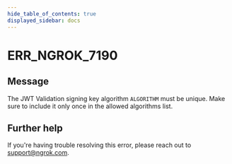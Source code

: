 ```yaml
---
hide_table_of_contents: true
displayed_sidebar: docs
---
```



# ERR_NGROK_7190

## Message

The JWT Validation signing key algorithm `ALGORITHM` must be unique. Make sure to include it only once in the allowed algorithms list.

<ErrorDetails error="err_ngrok_7190" />

## Further help

If you're having trouble resolving this error, please reach out to [support@ngrok.com](mailto:support@ngrok.com?subject=Help%20with%20ERR_NGROK_7190).
